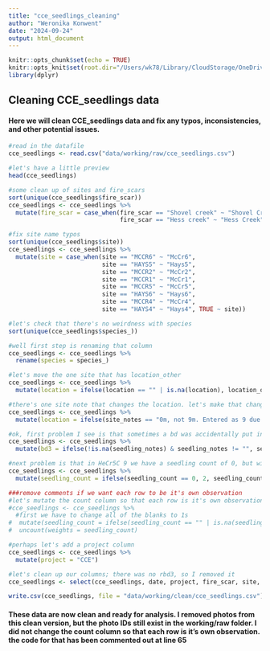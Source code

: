 ```yaml
---
title: "cce_seedlings_cleaning"
author: "Weronika Konwent"
date: "2024-09-24"
output: html_document
---
```


```r
knitr::opts_chunk$set(echo = TRUE)
knitr::opts_knit$set(root.dir="/Users/wk78/Library/CloudStorage/OneDrive-NorthernArizonaUniversity/R/CCE")
library(dplyr)
```

## Cleaning CCE_seedlings data
#### Here we will clean CCE_seedlings data and fix any typos, inconsistencies, and other potential issues.

```r
#read in the datafile
cce_seedlings <- read.csv("data/working/raw/cce_seedlings.csv")

#let's have a little preview
head(cce_seedlings)

#some clean up of sites and fire_scars
sort(unique(cce_seedlings$fire_scar))
cce_seedlings <- cce_seedlings %>%
  mutate(fire_scar = case_when(fire_scar == "Shovel creek" ~ "Shovel Creek",
                               fire_scar == "Hess creek" ~ "Hess Creek", TRUE ~ fire_scar))

#fix site name typos
sort(unique(cce_seedlings$site))
cce_seedlings <- cce_seedlings %>%
  mutate(site = case_when(site == "MCCR6" ~ "McCr6",
                          site == "HAYS5" ~ "Hays5", 
                          site == "MCCR2" ~ "McCr2",
                          site == "MCCR1" ~ "McCr1",
                          site == "MCCR5" ~ "McCr5", 
                          site == "HAYS6" ~ "Hays6",
                          site == "MCCR4" ~ "McCr4", 
                          site == "HAYS4" ~ "Hays4", TRUE ~ site))

#let's check that there's no weirdness with species
sort(unique(cce_seedlings$species_))

#well first step is renaming that column
cce_seedlings <- cce_seedlings %>%
  rename(species = species_)

#let's move the one site that has location_other
cce_seedlings <- cce_seedlings %>%
  mutate(location = ifelse(location == "" | is.na(location), location_other, location))

#there's one site note that changes the location. let's make that change in the location column
cce_seedlings <- cce_seedlings %>%
  mutate(location = ifelse(site_notes == "0m, not 9m. Entered as 9 due to fulcrum set up.", "0 m", location))

#ok, first problem I see is that sometimes a bd was accidentally put in seedling notes. i think the best way to fix this is to paste those numbers in bd3
cce_seedlings <- cce_seedlings %>%
  mutate(bd3 = ifelse(!is.na(seedling_notes) & seedling_notes != "", seedling_notes, bd3))

#next problem is that in HeCr5C 9 we have a seedling count of 0, but with two bds. will change the count here to 2
cce_seedlings <- cce_seedlings %>%
  mutate(seedling_count = ifelse(seedling_count == 0, 2, seedling_count))

###remove comments if we want each row to be it's own observation
#let's mutate the count column so that each row is it's own observation
#cce_seedlings <- cce_seedlings %>%
  #first we have to change all of the blanks to 1s
#  mutate(seedling_count = ifelse(seedling_count == "" | is.na(seedling_count), 1, as.numeric(seedling_count))) %>%
#  uncount(weights = seedling_count)

#perhaps let's add a project column
cce_seedlings <- cce_seedlings %>%
  mutate(project = "CCE")

#let's clean up our columns; there was no rbd3, so I removed it
cce_seedlings <- select(cce_seedlings, date, project, fire_scar, site, plot, location, site_notes, seedlings_present, species, seedling_count, bd1, bd2, bd3)

write.csv(cce_seedlings, file = "data/working/clean/cce_seedlings.csv")
```

#### These data are now clean and ready for analysis. I removed photos from this clean version, but the photo IDs still exist in the working/raw folder. I did not change the count column so that each row is it's own observation. the code for that has been commented out at line 65